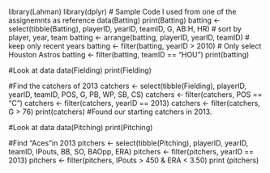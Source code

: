 library(Lahman)
library(dplyr)
# Sample Code I used from one of the assignemnts as reference 
data(Batting)
print(Batting)
batting <- select(tibble(Batting), playerID, yearID, teamID, G, AB:H, HR) 
# sort by player, year, team
batting <- arrange(batting, playerID, yearID, teamID)
# keep only recent years
batting <- filter(batting, yearID > 2010)
# Only select Houston Astros 
batting <- filter(batting, teamID == "HOU")
print(batting)

#Look at data
data(Fielding)
print(Fielding)

#Find the catchers of 2013
catchers <- select(tibble(Fielding), playerID, yearID, teamID, POS, G, PB, WP, SB, CS)
catchers <- filter(catchers, POS == "C")
catchers <- filter(catchers, yearID == 2013)
catchers <- filter(catchers, G > 76)
print(catchers)
#Found our starting catchers in 2013. 

#Look at data
data(Pitching)
print(Pitching)

#Find "Aces"in 2013
pitchers <- select(tibble(Pitching), playerID, yearID, teamID, IPouts, BB, SO, BAOpp, ERA)
pitchers <- filter(pitchers, yearID == 2013)
pitchers <- filter(pitchers, IPouts > 450 & ERA < 3.50)
print (pitchers)


